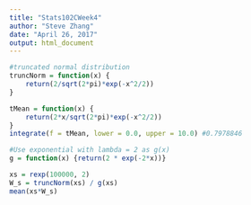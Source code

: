 ---
title: "Stats102CWeek4"
author: "Steve Zhang"
date: "April 26, 2017"
output: html_document
---

```{r}
#truncated normal distribution
truncNorm = function(x) {
    return(2/sqrt(2*pi)*exp(-x^2/2))
}
```

```{r}
tMean = function(x) {
    return(2*x/sqrt(2*pi)*exp(-x^2/2))
}
integrate(f = tMean, lower = 0.0, upper = 10.0) #0.7978846
```

```{r}
#Use exponential with lambda = 2 as g(x)
g = function(x) {return(2 * exp(-2*x))}
```

```{r}
xs = rexp(100000, 2)
W_s = truncNorm(xs) / g(xs)
mean(xs*W_s)
```


